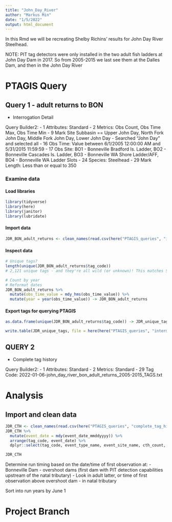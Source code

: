 ```yaml
---
title: "John_Day_River"
author: "Markus Min"
date: "1/5/2022"
output: html_document
---
```


In this Rmd we will be recreating Shelby Richins' results for John Day River Steelhead.

NOTE: PIT tag detectors were only installed in the two adult fish ladders at John Day Dam in 2017. So from 2005-2015 we last see them at the Dalles Dam, and then in the John Day River


# PTAGIS Query

## Query 1 - adult returns to BON
- Interrogation Detail

Query Builder2:
- 1 Attributes: Standard
- 2 Metrics: Obs Count, Obs Time Max, Obs Time Min
- 9 Mark Site Subbasin == Upper John Day, North Fork John Day, Middle Fork John Day, Lower John Day
  - Searched "John Day" and selected all
- 16 Obs Time: Value between 6/1/2005 12:00:00 AM and 5/31/2015 11:59:59
- 17 Obs Site: BO1 - Bonneville Bradford Is. Ladder, BO2 - Bonneville Cascades Is. Ladder, BO3 - Bonneville WA Shore Ladder/AFF, BO4 - Bonneville WA Ladder Slots
- 24 Species: Steelhead
- 29 Mark Length: Less than or equal to 350


### Examine data

#### Load libraries
```r
library(tidyverse)
library(here)
library(janitor)
library(lubridate)
```

#### Import data
```r
JDR_BON_adult_returns <- clean_names(read.csv(here("PTAGIS_queries", "intermediate_files",  "2022-01-06-john_day_river_bon_adult_returns_2005-2015.csv")))
```

#### Inspect data
```r
# Unique tags?
length(unique(JDR_BON_adult_returns$tag_code))
# 2,121 unique tags - and they're all wild (or unknown)! This matches Shelby's numbers for wild fish.

# Count by year
# Reformat dates
JDR_BON_adult_returns %>% 
  mutate(obs_time_value = mdy_hms(obs_time_value)) %>% 
  mutate(year = year(obs_time_value)) -> JDR_BON_adult_returns
```

#### Export tags for querying PTAGIS
```r
as.data.frame(unique(JDR_BON_adult_returns$tag_code)) -> JDR_unique_tags

write.table(JDR_unique_tags, file = here(here("PTAGIS_queries", "intermediate_files",  "2022-01-06-john_day_river_bon_adult_returns_2005-2015_TAGS.txt")), col.names = FALSE, row.names = FALSE, quote = FALSE)
```

## QUERY 2
- Complete tag history

Query Builder2:
- 1 Attributes: Standard
- 2 Metrics: Standard
- 29 Tag Code: 2022-01-06-john_day_river_bon_adult_returns_2005-2015_TAGS.txt

# Analysis

## Import and clean data
```r
JDR_CTH <- clean_names(read.csv(here("PTAGIS_queries", "complete_tag_histories", "2022-01-06-jdr_2005_2015_complete_tag_history.csv")))
JDR_CTH %>% 
  mutate(event_date = mdy(event_date_mmddyyyy)) %>% 
  arrange(tag_code, event_date) %>% 
  dplyr::select(tag_code, event_type_name, event_site_name, cth_count, event_date) -> JDR_CTH

JDR_CTH
```


Determine run timing based on the date/time of first observation at:
- Bonneville Dam
- overshoot dams (first dam with PIT detection capabilities upstream of the natal tributary)
  - Look in adult latter, or time of first observation above overshoot dam
- in natal tributary

Sort into run years by June 1




# Project Branch




